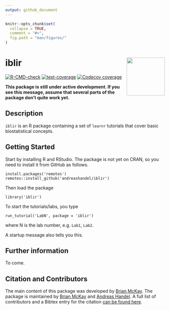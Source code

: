 ```yaml
---
output: github_document
---
```


<!-- README.md is generated from README.Rmd. Please edit that file -->

```r
knitr::opts_chunk$set(
  collapse = TRUE,
  comment = "#>",
  fig.path = "man/figures/"
)
```

# iblir <img src="man/figures/logo.png" align="right" alt="" width="120" />

<!-- badges: start -->
[![R-CMD-check](https://github.com/andreashandel/iblir/workflows/R-CMD-check/badge.svg)](https://github.com/andreashandel/iblir/actions)
[![test-coverage](https://github.com/andreashandel/iblir/workflows/test-coverage/badge.svg)](https://github.com/andreashandel/iblir/actions)
[![Codecov coverage](https://codecov.io/gh/andreashandel/iblir/branch/main/graph/badge.svg)](https://codecov.io/gh/andreashandel/iblir?branch=main)
<!-- badges: end -->

**This package is still under active development. If you see this message, assume that several parts of the package don't quite work yet.**

## Description
`iblir` is an R package containing a set of `learnr` tutorials that cover basic biostatistical concepts.


## Getting Started

Start by installing R and RStudio.
The package is not yet on CRAN, so you need to install it from GitHub as follows.

``` 
install.packages('remotes')
remotes::install_github('andreashandel/iblir')
```

Then load the package 

```
library('iblir')
```

To start the tutorials/labs, you type
```
run_tutorial('LabN', package = 'iblir')
```
where N is the lab number, e.g. `Lab1`, `Lab2`.

A startup message also tells you this.


## Further information

To come.

## Citation and Contributors

The main content of this package was developed by [Brian McKay](https://brianmckay.netlify.app/). The package is maintained by [Brian McKay](https://brianmckay.netlify.app/) and [Andreas Handel](https://www.andreashandel.com/). A full list of contributors and a Bibtex entry for the citation [can be found here](https://andreashandel.github.io/iblir/authors.html).


